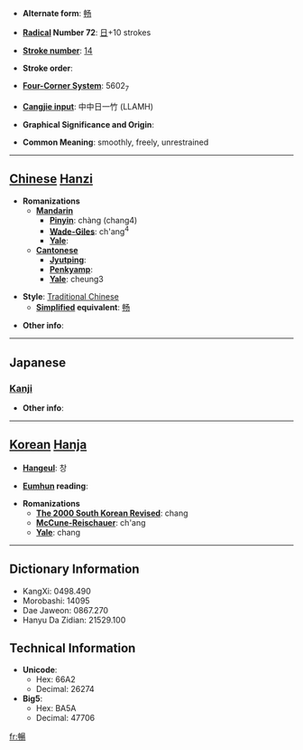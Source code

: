* '''Alternate form''': [[畅]]

* '''[[Wiktionary:Chinese radical index| Radical]] Number 72''': [[Wiktionary:Chinese radical index 日|日]]+10 strokes

* '''[[Wiktionary:Chinese total strokes index|Stroke number]]''': [[Wiktionary:Chinese total strokes index 14|14]]

* '''Stroke order''': 

* '''[[Wiktionary:Chinese four corner index|Four-Corner System]]''': 5602<sub>7</sub>

* '''[[Wiktionary:Chinese Cangjie index|Cangjie input]]''': 中中日一竹 (LLAMH)

* '''Graphical Significance and Origin''': 

* '''Common Meaning''': smoothly, freely, unrestrained

----

== [[Chinese]] [[Hanzi]] ==

* '''Romanizations'''
** '''[[Mandarin]]'''
*** '''[[Pinyin]]''': chàng (chang4)
*** '''[[Wade-Giles]]''': ch'ang<sup>4</sup>
*** '''[[Yale]]''': 
** '''[[Cantonese]]'''
*** '''[[Jyutping]]''':
*** '''[[Penkyamp]]''': 
*** '''[[Yale]]''': cheung3

* '''Style''': [[Traditional Chinese]] 
** '''[[Simplified Chinese|Simplified]] equivalent''': [[畅]]

* '''Other info''': 

----

==Japanese==
===[[Kanji]]===
{{kanji|on readings=[[ちょう]] (chō)|kun readings=[[のびる]] (nobiru)}}

* '''Other info''':  

----

== [[Korean]] [[Hanja]] ==

* '''[[Hangeul]]''': 창

* '''[[Eumhun]] reading''': 

* '''Romanizations'''
** '''[[The 2000 South Korean Revised Romanization|The 2000 South Korean Revised]]''': chang
** '''[[McCune-Reischauer]]''': ch'ang
** '''[[Yale]]''': chang

----

== Dictionary Information ==

* KangXi: 0498.490
* Morobashi: 14095
* Dae Jaweon: 0867.270
* Hanyu Da Zidian: 21529.100

== Technical Information ==

* '''Unicode''':
** Hex: 66A2
** Decimal: 26274
* '''Big5''':
** Hex: BA5A
** Decimal: 47706

[[fr:暢]]